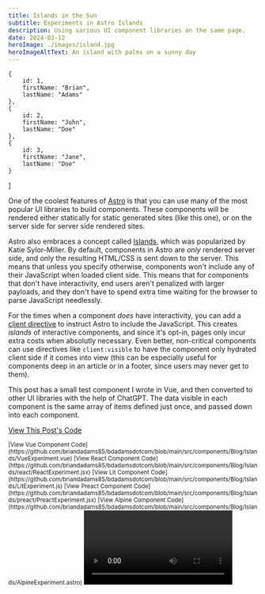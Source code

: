 ```yaml
---
title: Islands in the Sun
subtitle: Experiments in Astro Islands
description: Using various UI component libraries on the same page.
date: 2024-03-12
heroImage: ./images/island.jpg
heroImageAltText: An island with palms on a sunny day
---
```





    {
        id: 1,
        firstName: "Brian",
        lastName: "Adams"
    },
    {
        id: 2,
        firstName: "John",
        lastName: "Doe"
    },
    {
        id: 3,
        firstName: "Jane",
        lastName: "Doe"
    }
]

One of the coolest features of [Astro](https://astro.build) is that you can use
many of the most popular UI libraries to build components. These components will
be rendered either statically for static generated sites (like this one), or on
the server side for server side rendered sites.

Astro also embraces a concept called
[Islands](https://docs.astro.build/en/concepts/islands/), which was popularized
by Katie Sylor-Miller. By default, components in Astro are *only* rendered server
side, and only the resulting HTML/CSS is sent down to the server. This means that
unless you specify otherwise, components won't include any of their JavaScript
when loaded client side. This means that for components that don't have
interactivity, end users aren't penalized with larger payloads, and they don't
have to spend extra time waiting for the browser to parse JavaScript needlessly.

For the times when a component *does* have interactivity, you can add a
[client directive](https://docs.astro.build/en/reference/directives-reference/#client-directives)
to instruct Astro to include the JavaScript. This creates *islands* of interactive
components, and since it's opt-in, pages only incur extra costs when absolutly
necessary.  Even better, non-critical components can use directives like
``client:visible`` to have the component only hydrated client side if it comes into
view (this can be especially useful for components deep in an article or in a
footer, since users may never get to them).

This post has a small test component I wrote in Vue, and then converted to other
UI libraries with the help of ChatGPT. The data visible in each component is the
same array of items defined just once, and passed down into each component.

[View This Post's Code](https://github.com/briandadams85/bdadamsdotcom/blob/main/src/content/blog/islands.mdx)

<VueComponent client:visible data={testData} />

<small>
[View Vue Component Code](https://github.com/briandadams85/bdadamsdotcom/blob/main/src/components/Blog/Islands/VueExperiment.vue)
</small>

<ReactComponent client:visible data={testData} />

<small>
[View React Component Code](https://github.com/briandadams85/bdadamsdotcom/blob/main/src/components/Blog/Islands/react/ReactExperiment.jsx)
</small>

<LitComponent client:visible data={testData} />

<small>
[View Lit Component Code](https://github.com/briandadams85/bdadamsdotcom/blob/main/src/components/Blog/Islands/LitExperiment.js)
</small>

<PreactComponent client:visible data={testData} />

<small>
[View Preact Component Code](https://github.com/briandadams85/bdadamsdotcom/blob/main/src/components/Blog/Islands/preact/PreactExperiment.jsx)
</small>

<AlpineComponent data={testData} />

<small>
[View Alpine Component Code](https://github.com/briandadams85/bdadamsdotcom/blob/main/src/components/Blog/Islands/AlpineExperiment.astro)
</small>

<Video videoSrc="https://www.youtube.com/embed/erG5rgNYSdk?si=mJHzUT2-rR5xL-tx" />